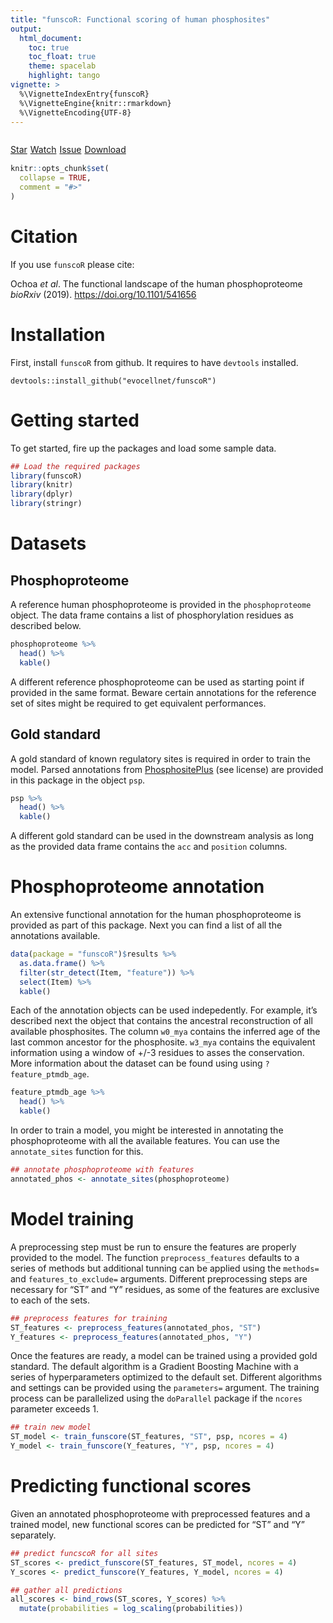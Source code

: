 ```yaml
---
title: "funscoR: Functional scoring of human phosphosites"
output: 
  html_document:
    toc: true
    toc_float: true
    theme: spacelab
    highlight: tango
vignette: >
  %\VignetteIndexEntry{funscoR}
  %\VignetteEngine{knitr::rmarkdown}
  %\VignetteEncoding{UTF-8}
---
```


<SCRIPT async defer language="JavaScript" SRC="https://buttons.github.io/buttons.js"></SCRIPT>

<style>
  #gh-buttons p{
    float:left;
    margin-right: 5px;
  }
}
</style>

<div id="gh-buttons" style="margin-bottom:60px">
<a class="github-button" href="https://github.com/evocellnet/funscoR" data-icon="octicon-star" data-size="large" data-show-count="true" aria-label="Star evocellnet/funscoR on GitHub">Star</a>

<a class="github-button" href="https://github.com/evocellnet/funscoR/subscription" data-icon="octicon-eye" data-size="large" data-show-count="true" aria-label="Watch evocellnet/funscoR on GitHub">Watch</a>

<a class="github-button" href="https://github.com/evocellnet/funscoR/issues" data-icon="octicon-issue-opened" data-size="large" aria-label="Issue evocellnet/funscoR on GitHub">Issue</a>

<a class="github-button" href="https://github.com/evocellnet/funscoR/archive/master.zip" data-icon="octicon-cloud-download" data-size="large" aria-label="Download evocellnet/funscoR on GitHub">Download</a>

</div>

```r
knitr::opts_chunk$set(
  collapse = TRUE,
  comment = "#>"
)
```

# Citation
If you use `funscoR` please cite:

Ochoa *et al*. The functional landscape of the human phosphoproteome _bioRxiv_ (2019).
[https://doi.org/10.1101/541656](https://doi.org/10.1101/541656)


# Installation
First, install `funscoR` from github. It requires to have `devtools` installed.

```r_github
devtools::install_github("evocellnet/funscoR")
```

# Getting started 

To get started, fire up the packages and load some sample data.

```r
## Load the required packages
library(funscoR)
library(knitr)
library(dplyr)
library(stringr)
```

# Datasets

## Phosphoproteome

A reference human phosphoproteome is provided in the `phosphoproteome` object. The data frame contains a list of phosphorylation residues as described below.

```r
phosphoproteome %>%
  head() %>%
  kable()
```

A different reference phosphoproteome can be used as starting point if provided in the same format. Beware certain annotations for the reference set of sites might be required to get equivalent performances.

## Gold standard

A gold standard of known regulatory sites is required in order to train the model. Parsed annotations from [PhosphositePlus](https://www.phosphosite.org) (see license) are provided in this package in the object `psp`. 

```r
psp %>%
  head() %>%
  kable()

```

A different gold standard can be used in the downstream analysis as long as the provided data frame contains the `acc` and `position` columns.

# Phosphoproteome annotation

An extensive functional annotation for the human phosphoproteome is provided as part of this package. Next you can find a list of all the annotations available.

```r
data(package = "funscoR")$results %>% 
  as.data.frame() %>% 
  filter(str_detect(Item, "feature")) %>% 
  select(Item) %>%
  kable()
```

Each of the annotation objects can be used indepedently. For example, it's described next the object that contains the ancestral reconstruction of all available phosphosites. The column `w0_mya` contains the inferred age of the last common ancestor for the phosphosite. `w3_mya` contains the equivalent information using a window of +/-3 residues to asses the conservation. More information about the dataset can be found using using `?feature_ptmdb_age`.

```r
feature_ptmdb_age %>%
  head() %>%
  kable()
```

In order to train a model, you might be interested in annotating the phosphoproteome with all the available features. You can use the `annotate_sites` function for this.

```r
## annotate phosphoproteome with features
annotated_phos <- annotate_sites(phosphoproteome)
```

# Model training

A preprocessing step must be run to ensure the features are properly provided to the model. The function `preprocess_features` defaults to a series of methods but additional tunning can be applied using the `methods=` and `features_to_exclude=` arguments. Different preprocessing steps are necessary for "ST" and "Y" residues, as some of the features are exclusive to each of the sets.

```r
## preprocess features for training
ST_features <- preprocess_features(annotated_phos, "ST")
Y_features <- preprocess_features(annotated_phos, "Y")
```

Once the features are ready, a model can be trained using a provided gold standard. The default algorithm is a Gradient Boosting Machine with a series of hyperparameters optimized to the default set. Different algorithms and settings can be provided using the `parameters=` argument. The training process can be parallelized using the `doParallel` package if the `ncores` parameter exceeds 1.

```r
## train new model
ST_model <- train_funscore(ST_features, "ST", psp, ncores = 4)
Y_model <- train_funscore(Y_features, "Y", psp, ncores = 4)
```

# Predicting functional scores

Given an annotated phosphoproteome with preprocessed features and a trained model, new functional scores can be predicted for "ST" and "Y" separately. 

```r
## predict funcscoR for all sites
ST_scores <- predict_funscore(ST_features, ST_model, ncores = 4)
Y_scores <- predict_funscore(Y_features, Y_model, ncores = 4)

## gather all predictions
all_scores <- bind_rows(ST_scores, Y_scores) %>%
  mutate(probabilities = log_scaling(probabilities))
```


